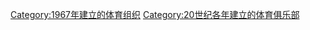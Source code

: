 {{Commons category|Sports clubs established in 1967}}
{{Cat topic in year| topic=建立的體育俱樂部| year=1967}}

[[Category:1967年建立的体育组织|Category:1967年建立的体育组织]]
[[Category:20世纪各年建立的体育俱乐部|Category:20世纪各年建立的体育俱乐部]]